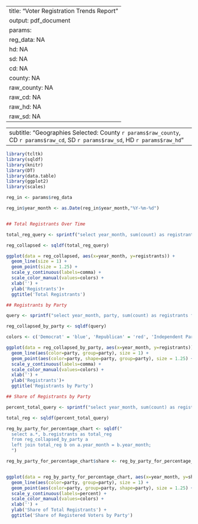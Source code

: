 <!--
Copyright 2016 Josh Latto

This program is free software: you can redistribute it and/or modify
it under the terms of the GNU General Public License as published by
the Free Software Foundation, either version 3 of the License, or
(at your option) any later version.

This program is distributed in the hope that it will be useful,
but WITHOUT ANY WARRANTY; without even the implied warranty of
MERCHANTABILITY or FITNESS FOR A PARTICULAR PURPOSE.  See the
GNU General Public License for more details.

You should have received a copy of the GNU General Public License
along with this program.  If not, see <http://www.gnu.org/licenses/>.
-->

---
title: "Voter Registration Trends Report"
output: pdf_document
params: 
  reg_data: NA
  hd: NA
  sd: NA
  cd: NA
  county: NA
  raw_county: NA
  raw_cd: NA
  raw_hd: NA
  raw_sd: NA
---

---
subtitle: "Geographies Selected: County `r params$raw_county`, CD `r params$raw_cd`, SD `r params$raw_sd`, HD `r params$raw_hd`"
---

```r
library(tcltk)
library(sqldf)
library(knitr)
library(DT)
library(data.table)
library(ggplot2)
library(scales)
```

```r

reg_in <- params$reg_data

reg_in$year_month <- as.Date(reg_in$year_month,"%Y-%m-%d")


## Total Registrants Over Time

total_reg_query <- sprintf("select year_month, sum(count) as registrants from reg_in where county in %s and cd in %s and sd in %s and hd in %s group by 1 order by 1 desc", params$county, params$cd, params$sd, params$hd)

reg_collapsed <- sqldf(total_reg_query)

ggplot(data = reg_collapsed, aes(x=year_month, y=registrants)) +
  geom_line(size = 1) +
  geom_point(size = 1.25) +
  scale_y_continuous(labels=comma) + 
  scale_color_manual(values=colors) + 
  xlab('') +
  ylab('Registrants')+
  ggtitle('Total Registrants')

## Registrants by Party

query <- sprintf("select year_month, party, sum(count) as registrants from reg_in where county in %s and cd in %s and sd in %s and hd in %s group by 1,2 order by 1 desc", params$county, params$cd, params$sd, params$hd)

reg_collapsed_by_party <- sqldf(query)

colors <- c('Democrat' = 'blue', 'Republican' = 'red', 'Independent Party' = 'green', 'NAV+' = 'purple')

ggplot(data = reg_collapsed_by_party, aes(x=year_month, y=registrants)) +
  geom_line(aes(color=party, group=party), size = 1) +
  geom_point(aes(color=party, shape=party, group=party), size = 1.25) +
  scale_y_continuous(labels=comma) + 
  scale_color_manual(values=colors) + 
  xlab('') +
  ylab('Registrants')+
  ggtitle('Registrants by Party')

## Share of Registrants by Party

percent_total_query <- sprintf("select year_month, sum(count) as registrants from reg_in where county in %s and cd in %s and sd in %s and hd in %s group by 1 order by 1 desc", params$county, params$cd, params$sd, params$hd)

total_reg <- sqldf(percent_total_query)

reg_by_party_for_percentage_chart <- sqldf("
  select a.*, b.registrants as total_reg
  from reg_collapsed_by_party a
  left join total_reg b on a.year_month = b.year_month;
  ")

reg_by_party_for_percentage_chart$share <- reg_by_party_for_percentage_chart$registrants / reg_by_party_for_percentage_chart$total_reg


ggplot(data = reg_by_party_for_percentage_chart, aes(x=year_month, y=share)) +
  geom_line(aes(color=party, group=party), size = 1) +
  geom_point(aes(color=party, group=party, shape=party), size = 1.25) +
  scale_y_continuous(labels=percent) +
  scale_color_manual(values=colors) +
  xlab('') +
  ylab('Share of Total Registrants') +
  ggtitle('Share of Registered Voters by Party')

  
   
 
``` 
